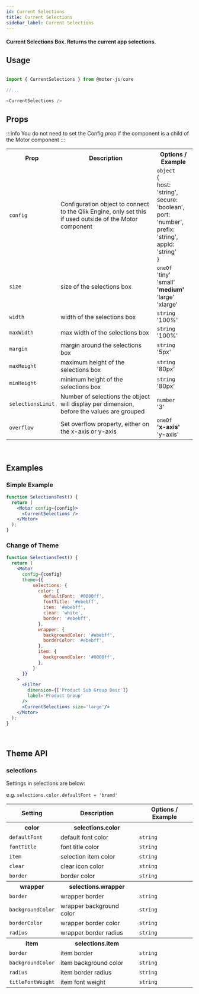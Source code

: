 ```yaml
---
id: Current Selections
title: Current Selections
sidebar_label: Current Selections
---
```


#### Current Selections Box. Returns the current app selections.

## Usage

```javascript

import { CurrentSelections } from @motor-js/core

//...

<CurrentSelections />

```

## Props

:::info
You do not need to set the Config prop if the component is a child of the Motor component
:::

<table>
  <tr>
    <th>Prop</th>
    <th>Description</th>
    <th>Options / Example</th>
  </tr>
  <tr>
    <td>
      <code>config</code>
    </td>
    <td>
      Configuration object to connect to the Qlik Engine, only set this if used
      outside of the Motor component
    </td>
    <td>
    <code>object</code>
    <br />
      &#123;
      <br />
      host&#58; 'string',
      <br />
      secure&#58; 'boolean',
      <br />
      port&#58; 'number',
      <br />
      prefix&#58; 'string',
      <br />
      appId&#58; 'string'
      <br />
      &#125;
    </td>
  </tr>
  <tr>
    <td>
      <code>size</code>
    </td>
    <td>size of the selections box</td>
    <td>
      <code>oneOf</code>
      <br />
      'tiny'
      <br />
      'small'
      <br />
      <b>'medium'</b>
      <br />
      'large'
      <br />
      'xlarge'
    </td>
  </tr>
  <tr>
    <td>
      <code>width</code>
    </td>
    <td>width of the selections box</td>
    <td>
      <code>string</code>
      <br />
      '100%'
    </td>
  </tr>
  <tr>
    <td>
      <code>maxWidth</code>
    </td>
    <td>max width of the selections box</td>
    <td>
      <code>string</code>
      <br />
      '100%'
    </td>
  </tr>
  <tr>
    <td>
      <code>margin</code>
    </td>
    <td>margin around the selections box</td>
    <td>
      <code>string</code>
      <br />
      '5px'
    </td>
  </tr>
  <tr>
    <td>
      <code>maxHeight</code>
    </td>
    <td>maximum height of the selections box</td>
    <td>
      <code>string</code>
      <br />
      '80px'
    </td>
  </tr>
  <tr>
    <td>
      <code>minHeight</code>
    </td>
    <td>minimum height of the selections box</td>
    <td>
      <code>string</code>
      <br />
      '80px'
    </td>
  </tr>
  <tr>
    <td>
      <code>selectionsLimit</code>
    </td>
    <td>
      Number of selections the object will display per dimension, before the
      values are grouped
    </td>
    <td>
      <code>number</code>
      <br />
      '3'
    </td>
  </tr>
  <tr>
    <td>
      <code>overflow</code>
    </td>
    <td>Set overflow property, either on the x-axis or y-axis</td>
    <td>
      <code>oneOf</code>
      <br />
      <b>'x-axis'</b>
      <br />
      'y-axis'
    </td>
  </tr>
</table>

<br />

## Examples

### Simple Example

```jsx
function SelectionsTest() {
  return (
    <Motor config={config}>
      <CurrentSelections />
    </Motor>
  );
}
```

### Change of Theme

```jsx
function SelectionsTest() {
  return (
    <Motor 
      config={config}
      theme={{
          selections: {
            color: {
              defaultFont: '#0000ff',
              fontTitle: '#ebebff',
              item: '#ebebff',
              clear: 'white',
              border: '#ebebff',
            },
            wrapper: {
              backgroundColor: '#ebebff',
              borderColor: '#ebebff',
            },
            item: {
              backgroundColor: '#0000ff',
            },
          }
      }}
    >
      <Filter 
        dimension={['Product Sub Group Desc']}
        label='Product Group'
      />
      <CurrentSelections size='large'/>
    </Motor>
  );
}
```


<br />

## Theme API

### selections

Settings in selections are below:

e.g. <code>selections.color.defaultFont = 'brand'</code>

<table>
  <tr>
    <th>Setting</th>
    <th>Description</th>
    <th>Options / Example</th>
  </tr>
  <tr>
    <th>color</th>
     <th>selections.color</th>
    <th></th>
  </tr>
  <tr>
    <td>
      <code>defaultFont</code>
    </td>
    <td>default font color</td>
    <td><code>string</code></td>
  </tr>
  <tr>
    <td>
      <code>fontTitle</code>
    </td>
    <td>font title color</td>
    <td><code>string</code></td>
  </tr>
  <tr>
    <td>
      <code>item</code>
    </td>
    <td>selection item color</td>
    <td><code>string</code></td>
  </tr>
  <tr>
    <td>
      <code>clear</code>
    </td>
    <td>clear icon color</td>
    <td><code>string</code></td>
  </tr>
  <tr>
    <td>
      <code>border</code>
    </td>
    <td>border color</td>
    <td><code>string</code></td>
  </tr>
  <tr>
    <th>wrapper</th>
    <th>selections.wrapper</th>
    <th></th>
  </tr>
  <tr>
    <td>
      <code>border</code>
    </td>
    <td>wrapper border</td>
    <td><code>string</code></td>
  </tr>
  <tr>
    <td>
      <code>backgroundColor</code>
    </td>
    <td>wrapper background color</td>
    <td><code>string</code></td>
  </tr>
  <tr>
    <td>
      <code>borderColor</code>
    </td>
    <td>wrapper border color</td>
    <td><code>string</code></td>
  </tr>
  <tr>
    <td>
      <code>radius</code>
    </td>
    <td>wrapper border radius</td>
    <td><code>string</code></td>
  </tr>
  <tr>
    <th>item</th>
    <th>selections.item</th>
    <th></th>
  </tr>
  <tr>
    <td>
      <code>border</code>
    </td>
    <td>item border</td>
    <td><code>string</code></td>
  </tr>
  <tr>
    <td>
      <code>backgroundColor</code>
    </td>
    <td>item background color</td>
    <td><code>string</code></td>
  </tr>
  <tr>
    <td>
      <code>radius</code>
    </td>
    <td>item border radius</td>
    <td><code>string</code></td>
  </tr>
  <tr>
    <td>
      <code>titleFontWeight</code>
    </td>
    <td>item font weight</td>
    <td><code>string</code></td>
  </tr>
</table>

